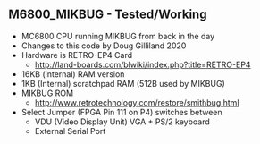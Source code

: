 <img srx="https://camo.githubusercontent.com/538b6626c207ad00ea011befb8829524521626c6/687474703a2f2f6c616e642d626f617264732e636f6d2f626c77696b692f696d616765732f642f64632f524554524f2d4550345f544f505f424f54544f4d2d37323070782e6a7067"></img>

== M6800_MIKBUG - Tested/Working ==

* MC6800 CPU running MIKBUG from back in the day
* Changes to this code by Doug Gilliland 2020
* Hardware is RETRO-EP4 Card
** http://land-boards.com/blwiki/index.php?title=RETRO-EP4
* 16KB (internal) RAM version
* 1KB (Internal) scratchpad RAM (512B used by MIKBUG)
* MIKBUG ROM
** http://www.retrotechnology.com/restore/smithbug.html
* Select Jumper (FPGA Pin 111 on P4) switches between
** VDU (Video Display Unit) VGA + PS/2 keyboard
** External Serial Port
